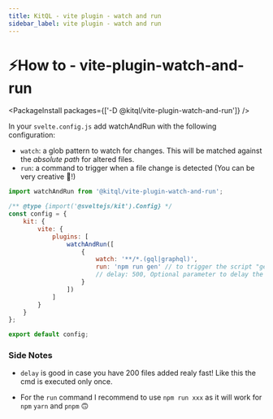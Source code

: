 ```yaml
---
title: KitQL - vite plugin - watch and run
sidebar_label: vite plugin - watch and run
---
```


# ⚡How to - vite-plugin-watch-and-run

<PackageInstall packages={['-D @kitql/vite-plugin-watch-and-run']} />

In your `svelte.config.js` add watchAndRun with the following configuration:

- `watch`: a glob pattern to watch for changes. This will be matched against the _absolute path_ for altered files.
- `run`: a command to trigger when a file change is detected (You can be very creative 🥳!)

```js
import watchAndRun from '@kitql/vite-plugin-watch-and-run';

/** @type {import('@sveltejs/kit').Config} */
const config = {
	kit: {
		vite: {
			plugins: [
				watchAndRun([
					{
						watch: '**/*.(gql|graphql)',
						run: 'npm run gen' // to trigger the script "gen" of your package.json
						// delay: 500, Optional parameter to delay the run command.
					}
				])
			]
		}
	}
};

export default config;
```

### Side Notes

- `delay` is good in case you have 200 files added realy fast! Like this the cmd is executed only once.

- For the `run` command I recommend to use `npm run xxx` as it will work for `npm` `yarn` and `pnpm` 🙃
